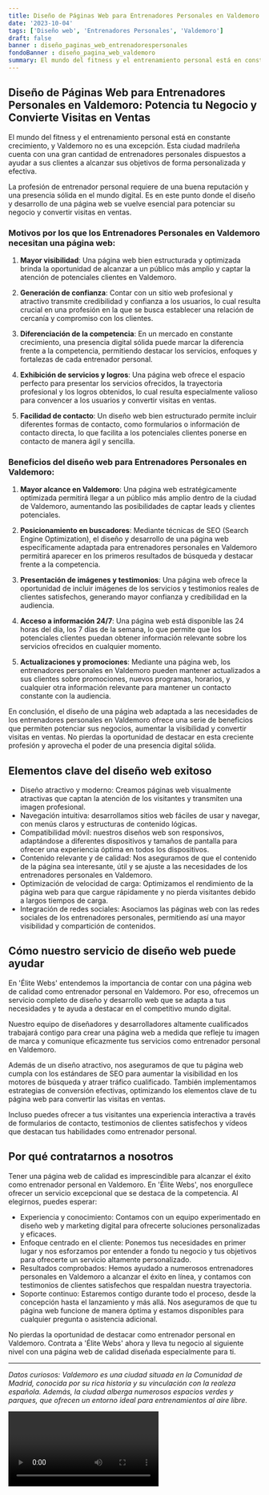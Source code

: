```yaml
---
title: Diseño de Páginas Web para Entrenadores Personales en Valdemoro
date: '2023-10-04'
tags: ['Diseño web', 'Entrenadores Personales', 'Valdemoro']
draft: false
banner : diseño_paginas_web_entrenadorespersonales
fondoBanner : diseño_pagina_web_valdemoro
summary: El mundo del fitness y el entrenamiento personal está en constante crecimiento, y Valdemoro no es una excepción. Esta ciudad madrileña cuenta con una gran cantidad de entrenadores personales dispuestos a ayudar a sus clientes a alcanzar sus objetivos de forma personalizada y efectiva.
---
```


## Diseño de Páginas Web para Entrenadores Personales en Valdemoro: Potencia tu Negocio y Convierte Visitas en Ventas

El mundo del fitness y el entrenamiento personal está en constante crecimiento, y Valdemoro no es una excepción. Esta ciudad madrileña cuenta con una gran cantidad de entrenadores personales dispuestos a ayudar a sus clientes a alcanzar sus objetivos de forma personalizada y efectiva.

La profesión de entrenador personal requiere de una buena reputación y una presencia sólida en el mundo digital. Es en este punto donde el diseño y desarrollo de una página web se vuelve esencial para potenciar su negocio y convertir visitas en ventas.

### Motivos por los que los Entrenadores Personales en Valdemoro necesitan una página web:

1. **Mayor visibilidad**: Una página web bien estructurada y optimizada brinda la oportunidad de alcanzar a un público más amplio y captar la atención de potenciales clientes en Valdemoro.

2. **Generación de confianza**: Contar con un sitio web profesional y atractivo transmite credibilidad y confianza a los usuarios, lo cual resulta crucial en una profesión en la que se busca establecer una relación de cercanía y compromiso con los clientes.

3. **Diferenciación de la competencia**: En un mercado en constante crecimiento, una presencia digital sólida puede marcar la diferencia frente a la competencia, permitiendo destacar los servicios, enfoques y fortalezas de cada entrenador personal.

4. **Exhibición de servicios y logros**: Una página web ofrece el espacio perfecto para presentar los servicios ofrecidos, la trayectoria profesional y los logros obtenidos, lo cual resulta especialmente valioso para convencer a los usuarios y convertir visitas en ventas.

5. **Facilidad de contacto**: Un diseño web bien estructurado permite incluir diferentes formas de contacto, como formularios o información de contacto directa, lo que facilita a los potenciales clientes ponerse en contacto de manera ágil y sencilla.

### Beneficios del diseño web para Entrenadores Personales en Valdemoro:

1. **Mayor alcance en Valdemoro**: Una página web estratégicamente optimizada permitirá llegar a un público más amplio dentro de la ciudad de Valdemoro, aumentando las posibilidades de captar leads y clientes potenciales.

2. **Posicionamiento en buscadores**: Mediante técnicas de SEO (Search Engine Optimization), el diseño y desarrollo de una página web específicamente adaptada para entrenadores personales en Valdemoro permitirá aparecer en los primeros resultados de búsqueda y destacar frente a la competencia.

3. **Presentación de imágenes y testimonios**: Una página web ofrece la oportunidad de incluir imágenes de los servicios y testimonios reales de clientes satisfechos, generando mayor confianza y credibilidad en la audiencia.

4. **Acceso a información 24/7**: Una página web está disponible las 24 horas del día, los 7 días de la semana, lo que permite que los potenciales clientes puedan obtener información relevante sobre los servicios ofrecidos en cualquier momento.

5. **Actualizaciones y promociones**: Mediante una página web, los entrenadores personales en Valdemoro pueden mantener actualizados a sus clientes sobre promociones, nuevos programas, horarios, y cualquier otra información relevante para mantener un contacto constante con la audiencia.

En conclusión, el diseño de una página web adaptada a las necesidades de los entrenadores personales en Valdemoro ofrece una serie de beneficios que permiten potenciar sus negocios, aumentar la visibilidad y convertir visitas en ventas. No pierdas la oportunidad de destacar en esta creciente profesión y aprovecha el poder de una presencia digital sólida.

<GifSeo />

<Cta />

## Elementos clave del diseño web exitoso

- Diseño atractivo y moderno: Creamos páginas web visualmente atractivas que captan la atención de los visitantes y transmiten una imagen profesional.
- Navegación intuitiva: desarrollamos sitios web fáciles de usar y navegar, con menús claros y estructuras de contenido lógicas.
- Compatibilidad móvil: nuestros diseños web son responsivos, adaptándose a diferentes dispositivos y tamaños de pantalla para ofrecer una experiencia óptima en todos los dispositivos.
- Contenido relevante y de calidad: Nos aseguramos de que el contenido de la página sea interesante, útil y se ajuste a las necesidades de los entrenadores personales en Valdemoro.
- Optimización de velocidad de carga: Optimizamos el rendimiento de la página web para que cargue rápidamente y no pierda visitantes debido a largos tiempos de carga.
- Integración de redes sociales: Asociamos las páginas web con las redes sociales de los entrenadores personales, permitiendo así una mayor visibilidad y compartición de contenidos.

## Cómo nuestro servicio de diseño web puede ayudar

En 'Élite Webs' entendemos la importancia de contar con una página web de calidad como entrenador personal en Valdemoro. Por eso, ofrecemos un servicio completo de diseño y desarrollo web que se adapta a tus necesidades y te ayuda a destacar en el competitivo mundo digital.

Nuestro equipo de diseñadores y desarrolladores altamente cualificados trabajará contigo para crear una página web a medida que refleje tu imagen de marca y comunique eficazmente tus servicios como entrenador personal en Valdemoro.

Además de un diseño atractivo, nos aseguramos de que tu página web cumpla con los estándares de SEO para aumentar la visibilidad en los motores de búsqueda y atraer tráfico cualificado. También implementamos estrategias de conversión efectivas, optimizando los elementos clave de tu página web para convertir las visitas en ventas.

Incluso puedes ofrecer a tus visitantes una experiencia interactiva a través de formularios de contacto, testimonios de clientes satisfechos y vídeos que destacan tus habilidades como entrenador personal.

## Por qué contratarnos a nosotros

Tener una página web de calidad es imprescindible para alcanzar el éxito como entrenador personal en Valdemoro. En 'Élite Webs', nos enorgullece ofrecer un servicio excepcional que se destaca de la competencia. Al elegirnos, puedes esperar:

- Experiencia y conocimiento: Contamos con un equipo experimentado en diseño web y marketing digital para ofrecerte soluciones personalizadas y eficaces.
- Enfoque centrado en el cliente: Ponemos tus necesidades en primer lugar y nos esforzamos por entender a fondo tu negocio y tus objetivos para ofrecerte un servicio altamente personalizado.
- Resultados comprobados: Hemos ayudado a numerosos entrenadores personales en Valdemoro a alcanzar el éxito en línea, y contamos con testimonios de clientes satisfechos que respaldan nuestra trayectoria.
- Soporte continuo: Estaremos contigo durante todo el proceso, desde la concepción hasta el lanzamiento y más allá. Nos aseguramos de que tu página web funcione de manera óptima y estamos disponibles para cualquier pregunta o asistencia adicional.

No pierdas la oportunidad de destacar como entrenador personal en Valdemoro. Contrata a 'Élite Webs' ahora y lleva tu negocio al siguiente nivel con una página web de calidad diseñada especialmente para ti.

---

*Datos curiosos: Valdemoro es una ciudad situada en la Comunidad de Madrid, conocida por su rica historia y su vinculación con la realeza española. Además, la ciudad alberga numerosos espacios verdes y parques, que ofrecen un entorno ideal para entrenamientos al aire libre.*

<Video />

<CtaBot job='Entrenadores Personales' city='Valdemoro'/>

<Gmaps query='Valdemoro+españa+maps' />